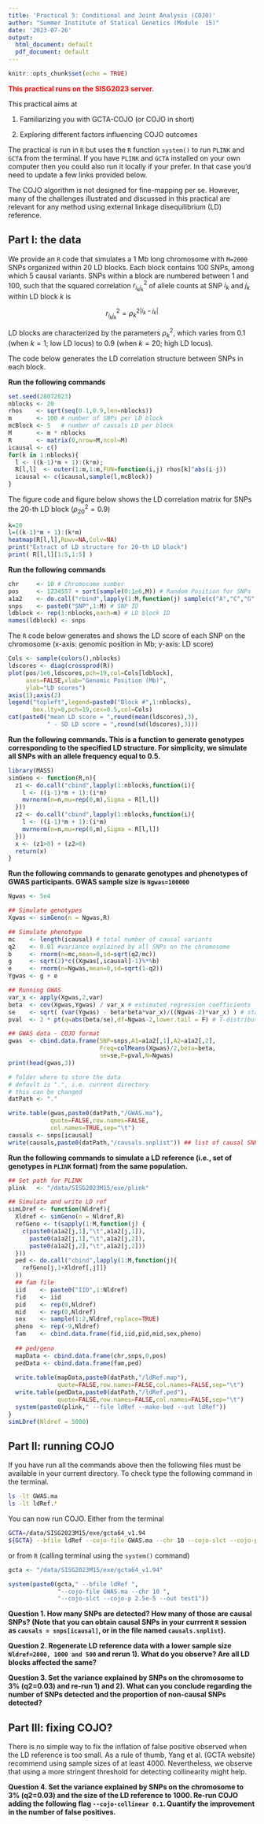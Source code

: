 ```yaml
---
title: 'Practical 5: Conditional and Joint Analysis (COJO)'
author: "Summer Institute of Statical Genetics (Module  15)"
date: '2023-07-26'
output:
  html_document: default
  pdf_document: default
---
```


```r
knitr::opts_chunk$set(echo = TRUE)
```

<span style="color:red;">**This practical runs on the SISG2023 server.**</span>


This practical aims at

1) Familiarizing you with GCTA-COJO (or COJO in short)

2) Exploring different factors influencing COJO outcomes  

The practical is run in `R` but uses the `R` function `system()` to run `PLINK` and `GCTA` from the terminal. If you have `PLINK` and `GCTA` installed on your own computer then you could also run it locally if your prefer. In that case you'd need to update a few links provided below.

The COJO algorithm is not designed for fine-mapping per se. However, many of the challenges illustrated and discussed in this practical are relevant for any method using external linkage disequilibrium (LD) reference.

## Part I: the data

We provide an `R` code that simulates a 1 Mb long chromosome with `M=2000` SNPs organized within 20 LD blocks. Each block contains 100 SNPs, among which 5 causal variants. SNPs within a block are numbered between 1 and 100, such that the squared correlation $r^2_{i_{k}j_{k}}$ of allele counts at SNP $i_k$ and $j_k$ within LD block $k$ is

$$  r^2_{i_{k}j_{k}} = \rho_k^{2|i_k-j_k|} $$

LD blocks are characterized by the parameters $\rho^2_k$, which varies from 0.1 (when $k=1$; low LD locus) to 0.9 (when $k=20$; high LD locus).

The code below generates the LD correlation structure between SNPs in each block.

**Run the following commands**

```R
set.seed(28072023)
nblocks <- 20
rhos    <- sqrt(seq(0.1,0.9,len=nblocks))
m       <- 100 # number of SNPs per LD block
mcBlock <- 5   # number of causals LD per block
M       <- m * nblocks 
R       <- matrix(0,nrow=M,ncol=M)
icausal <- c()
for(k in 1:nblocks){
  l <- ((k-1)*m + 1):(k*m);
  R[l,l]  <- outer(1:m,1:m,FUN=function(i,j) rhos[k]^abs(i-j))
  icausal <- c(icausal,sample(l,mcBlock))
}
```

The figure code and figure below shows the LD correlation matrix for SNPs the 20-th LD block ($\rho^2_{20}=0.9$)

```R
k=20
l=((k-1)*m + 1):(k*m)
heatmap(R[l,l],Rowv=NA,Colv=NA)
print("Extract of LD structure for 20-th LD block")
print( R[l,l][1:5,1:5] )
```

**Run the following commands**

```R
chr     <- 10 # Chromosome number
pos     <- 1234557 + sort(sample(0:1e6,M)) # Random Position for SNPs
a1a2    <- do.call("rbind",lapply(1:M,function(j) sample(c("A","C","G","T"),2))) # alleles
snps    <- paste0("SNP",1:M) # SNP ID
ldblock <- rep(1:nblocks,each=m) # LD block ID
names(ldblock) <- snps
```

The `R` code below generates and shows the LD score of each SNP on the chromosome (x-axis: genomic position in Mb; y-axis: LD score)

```R
Cols <- sample(colors(),nblocks)
ldscores <- diag(crossprod(R))
plot(pos/1e6,ldscores,pch=19,col=Cols[ldblock],
     axes=FALSE,xlab="Genomic Position (Mb)",
     ylab="LD scores")
axis(1);axis(2)
legend("topleft",legend=paste0("Block #",1:nblocks),
       box.lty=0,pch=19,cex=0.5,col=Cols)
cat(paste0("mean LD score = ",round(mean(ldscores),3),
           " - SD LD score = ",round(sd(ldscores),3)))
```

**Run the following commands. This is a function to generate genotypes corresponding to the specified LD structure. For simplicity, we simulate all SNPs with an allele frequency equal to 0.5.**

```R
library(MASS)
simGeno <- function(R,n){
  z1 <- do.call("cbind",lapply(1:nblocks,function(i){
    l <- ((i-1)*m + 1):(i*m)
    mvrnorm(n=n,mu=rep(0,m),Sigma = R[l,l])
  }))
  z2 <- do.call("cbind",lapply(1:nblocks,function(i){
    l <- ((i-1)*m + 1):(i*m)
    mvrnorm(n=n,mu=rep(0,m),Sigma = R[l,l])
  }))
  x <- (z1>0) + (z2>0)
  return(x)
}
```


**Run the following commands to genarate genotypes and phenotypes of GWAS participants. GWAS sample size is `Ngwas=100000`**


```R
Ngwas <- 5e4

## Simulate genotypes
Xgwas <- simGeno(n = Ngwas,R)

## Simulate phenotype
mc    <- length(icausal) # total number of causal variants
q2    <- 0.01 #variance explained by all SNPs on the chromosome
b     <- rnorm(n=mc,mean=0,sd=sqrt(q2/mc))
g     <- sqrt(2)*c((Xgwas[,icausal]-1)%*%b)
e     <- rnorm(n=Ngwas,mean=0,sd=sqrt(1-q2))
Ygwas <- g + e

## Running GWAS
var_x <- apply(Xgwas,2,var)
beta  <- cov(Xgwas,Ygwas) / var_x # estimated regression coefficients
se    <- sqrt( (var(Ygwas) - beta*beta*var_x)/((Ngwas-2)*var_x) ) # standard errors
pval  <- 2 * pt(q=abs(beta/se),df=Ngwas-2,lower.tail = F) # T-distribution

## GWAS data - COJO format
gwas  <- cbind.data.frame(SNP=snps,A1=a1a2[,1],A2=a1a2[,2],
                          Freq=colMeans(Xgwas)/2,beta=beta,
                          se=se,P=pval,N=Ngwas)
print(head(gwas,3))

# folder where to store the data
# default is ".", i.e. current directory
# this can be changed
datPath <- "." 

write.table(gwas,paste0(datPath,"/GWAS.ma"),
            quote=FALSE,row.names=FALSE,
            col.names=TRUE,sep="\t")
causals <- snps[icausal]
write(causals,paste0(datPath,"/causals.snplist")) ## list of causal SNPs
```

**Run the following commands to simulate a LD reference (i.e., set of genotypes in `PLINK` format) from the same population.**

```R
## Set path for PLINK
plink   <- "/data/SISG2023M15/exe/plink"

## Simulate and write LD ref
simLDref <- function(Nldref){
  Xldref <- simGeno(n = Nldref,R)
  refGeno <- t(sapply(1:M,function(j) {
    c(paste0(a1a2[j,1],"\t",a1a2[j,1]),
      paste0(a1a2[j,1],"\t",a1a2[j,2]),
      paste0(a1a2[j,2],"\t",a1a2[j,2]))
  }))
  ped <- do.call("cbind",lapply(1:M,function(j){
    refGeno[j,1+Xldref[,j]]}
  ))
  ## fam file
  iid    <- paste0("IID",1:Nldref)
  fid    <- iid
  pid    <- rep(0,Nldref)
  mid    <- rep(0,Nldref)
  sex    <- sample(1:2,Nldref,replace=TRUE)
  pheno  <- rep(-9,Nldref)
  fam    <- cbind.data.frame(fid,iid,pid,mid,sex,pheno)
  
  ## ped/geno
  mapData <- cbind.data.frame(chr,snps,0,pos)
  pedData <- cbind.data.frame(fam,ped)
  
  write.table(mapData,paste0(datPath,"/ldRef.map"),
              quote=FALSE,row.names=FALSE,col.names=FALSE,sep="\t")
  write.table(pedData,paste0(datPath,"/ldRef.ped"),
              quote=FALSE,row.names=FALSE,col.names=FALSE,sep="\t")
  system(paste0(plink," --file ldRef --make-bed --out ldRef"))
}
simLDref(Nldref = 5000)
```

## Part II: running COJO

If you have run all the commands above then the following files must be available in your current directory. To check type the following command in the terminal.

```bash
ls -lt GWAS.ma
ls -lt ldRef.*
```

You can now run COJO. Either from the terminal

```bash
GCTA=/data/SISG2023M15/exe/gcta64_v1.94
${GCTA} --bfile ldRef --cojo-file GWAS.ma --chr 10 --cojo-slct --cojo-p 2.5e-5 --out test1
```

or from `R` (calling terminal using the `system()` command)
```R
gcta <- "/data/SISG2023M15/exe/gcta64_v1.94"

system(paste0(gcta," --bfile ldRef ",
              "--cojo-file GWAS.ma --chr 10 ",
              "--cojo-slct --cojo-p 2.5e-5 --out test1"))
```

**Question 1. How many SNPs are detected? How many of those are causal SNPs? (Note that you can obtain causal SNPs in your currrent `R` session as `causals = snps[icausal]`, or in the file named `causals.snplist`).**

**Question 2. Regenerate LD reference data with a lower sample size `Nldref=2000, 1000 and 500` and rerun 1). What do you observe? Are all LD blocks affected the same?**

**Question 3. Set the variance explained by SNPs on the chromosome to 3% (q2=0.03) and re-run 1) and 2). What can you conclude regarding the number of SNPs detected and the proportion of non-causal SNPs detected?**

## Part III: fixing COJO?

There is no simple way to fix the inflation of false positive observed when the LD reference is too small. As a rule of thumb, Yang et al. (GCTA website) recommend using sample sizes of at least 4000. Nevertheless, we observe that using a more stringent threshold for detecting collinearity might help.

**Question 4. Set the variance explained by SNPs on the chromosome to 3% (q2=0.03) and the size of the LD reference to 1000. Re-run COJO adding the following flag `--cojo-collinear 0.1`. Quantify the improvement in the number of false positives.**


